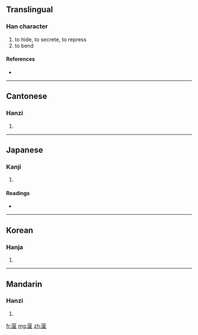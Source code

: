 ==Translingual==

===Han character===
{{Han char|rn=23|rad=匸|as=07|sn=9|four=7171<sub>4</sub>|canj=尸日女 (SAV)}}

# to hide, to secrete, to repress
# to bend

====References====
* {{Han ref|kx=0155.080|dkj=02684|dj=0347.200|hdz=10085.190|uh=533D|ud=21309|bh=CDF4|bd=52724}}

----

==Cantonese==

===Hanzi===
{{yue-hanzi|jyut=|y=yin2}}

# {{defn|Cantonese}}

----

==Japanese==

===Kanji===
{{ja-kanji|grade=|rs=匸07}}

# {{defn|Japanese}}

====Readings====
* {{ja-readings|on=[[えん]] (en)|kun=[[かくす]] (kakusu), [[ふす]] (fusu), [[なびく]] (nabiku), [[はこ]] (hako), [[どぶ]] (dobu)}}

----

==Korean==

===Hanja===
{{ko-hanja|hangeul=언|rv=eon|mr=ŏn}}

# {{defn|Korean}}

----

==Mandarin==

===Hanzi===
{{cmn-hanzi|pin=[[ōu]] ([[ou1]]), [[yǎn]] ([[yan3]])|wg=ou<sup>1</sup>, yen<sup>3</sup>}}

# {{defn|Mandarin}}

[[fr:匽]]
[[mg:匽]]
[[zh:匽]]